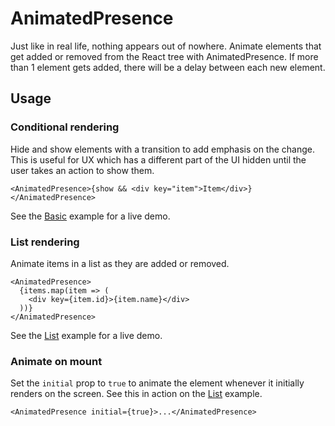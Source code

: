 
<Meta title="Components/Utilities/AnimatedPresence/Docs" />

# AnimatedPresence

Just like in real life, nothing appears out of nowhere. Animate elements that
get added or removed from the React tree with AnimatedPresence. If more than 1
element gets added, there will be a delay between each new element.

## Usage

### Conditional rendering

Hide and show elements with a transition to add emphasis on the change. This is
useful for UX which has a different part of the UI hidden until the user takes
an action to show them.

```tsx
<AnimatedPresence>{show && <div key="item">Item</div>}</AnimatedPresence>
```

See the
[Basic](../?path=/story/components-utilities-animatedpresence-web--basic)
example for a live demo.

### List rendering

Animate items in a list as they are added or removed.

```tsx
<AnimatedPresence>
  {items.map(item => (
    <div key={item.id}>{item.name}</div>
  ))}
</AnimatedPresence>
```

See the [List](../?path=/story/components-utilities-animatedpresence-web--list)
example for a live demo.

### Animate on mount

Set the `initial` prop to `true` to animate the element whenever it initially
renders on the screen. See this in action on the
[List](../?path=/story/components-utilities-animatedpresence-web--list) example.

```tsx
<AnimatedPresence initial={true}>...</AnimatedPresence>
```
